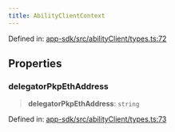```yaml
---
title: AbilityClientContext
---
```


Defined in: [app-sdk/src/abilityClient/types.ts:72](https://github.com/LIT-Protocol/Vincent/blob/1ec4d670031700c70e1e2ba1640f87d4b5f07fe8/packages/libs/app-sdk/src/abilityClient/types.ts#L72)

## Properties

### delegatorPkpEthAddress

> **delegatorPkpEthAddress**: `string`

Defined in: [app-sdk/src/abilityClient/types.ts:73](https://github.com/LIT-Protocol/Vincent/blob/1ec4d670031700c70e1e2ba1640f87d4b5f07fe8/packages/libs/app-sdk/src/abilityClient/types.ts#L73)
